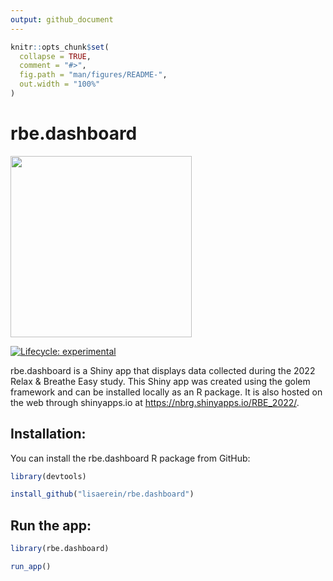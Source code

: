 ```yaml
---
output: github_document
---
```


<!-- README.md is generated from README.Rmd. Please edit that file -->

```r
knitr::opts_chunk$set(
  collapse = TRUE,
  comment = "#>",
  fig.path = "man/figures/README-",
  out.width = "100%"
)
```

# rbe.dashboard

![](inst/app/www/rbe_logo.png){width="3.02in"}

<!-- badges: start -->

[![Lifecycle: experimental](https://img.shields.io/badge/lifecycle-experimental-orange.svg)](https://lifecycle.r-lib.org/articles/stages.html#experimental)

<!-- badges: end -->

rbe.dashboard is a Shiny app that displays data collected during the 2022 Relax & Breathe Easy study. This Shiny app was created using the golem framework and can be installed locally as an R package. It is also hosted on the web through shinyapps.io at <https://nbrg.shinyapps.io/RBE_2022/>.

## Installation:

You can install the rbe.dashboard R package from GitHub:

```r
library(devtools)

install_github("lisaerein/rbe.dashboard")
```

## Run the app:

```r
library(rbe.dashboard)

run_app()
```
